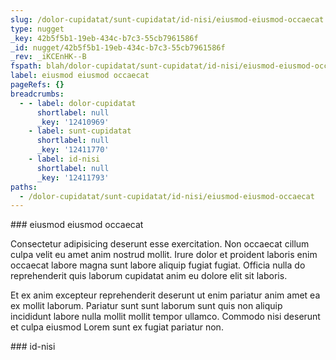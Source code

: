 ```yaml
---
slug: /dolor-cupidatat/sunt-cupidatat/id-nisi/eiusmod-eiusmod-occaecat
type: nugget
_key: 42b5f5b1-19eb-434c-b7c3-55cb7961586f
_id: nugget/42b5f5b1-19eb-434c-b7c3-55cb7961586f
_rev: _iKCEnHK--B
fspath: blah/dolor-cupidatat/sunt-cupidatat/id-nisi/eiusmod-eiusmod-occaecat.md
label: eiusmod eiusmod occaecat
pageRefs: {}
breadcrumbs:
  - - label: dolor-cupidatat
      shortlabel: null
      _key: '12410969'
    - label: sunt-cupidatat
      shortlabel: null
      _key: '12411770'
    - label: id-nisi
      shortlabel: null
      _key: '12411793'
paths:
  - /dolor-cupidatat/sunt-cupidatat/id-nisi/eiusmod-eiusmod-occaecat
---
```


<NuggetArea>
<Nugget slug="/dolor-cupidatat/sunt-cupidatat/id-nisi/eiusmod-eiusmod-occaecat" type="nugget" _key="42b5f5b1-19eb-434c-b7c3-55cb7961586f" _id="nugget/42b5f5b1-19eb-434c-b7c3-55cb7961586f" _rev="_iKCEnHK--B" fspath="blah/dolor-cupidatat/sunt-cupidatat/id-nisi/eiusmod-eiusmod-occaecat.md" label="eiusmod eiusmod occaecat" paths="/dolor-cupidatat/sunt-cupidatat/id-nisi/eiusmod-eiusmod-occaecat">
<NuggetBody>
### eiusmod eiusmod occaecat

Consectetur adipisicing deserunt esse exercitation. Non occaecat cillum culpa velit eu amet anim nostrud mollit. Irure dolor et proident laboris enim occaecat labore magna sunt labore aliquip fugiat fugiat. Officia nulla do reprehenderit quis laborum cupidatat anim eu dolore elit sit laboris.

Et ex anim excepteur reprehenderit deserunt ut enim pariatur anim amet ea ex mollit laborum. Pariatur sunt sunt laborum sunt quis non aliquip incididunt labore nulla mollit mollit tempor ullamco. Commodo nisi deserunt et culpa eiusmod Lorem sunt ex fugiat pariatur non.

</NuggetBody>
<Breadcrumbs>
<Crumbs>
<Crumb _key="12410969" label="dolor-cupidatat" /><Crumb _key="12411770" label="sunt-cupidatat" /><Crumb _key="12411793" label="id-nisi" />
</Crumbs>
</Breadcrumbs>
</Nugget>

<NuggetsInbound>
</NuggetsInbound>
<NuggetsOutbound>
</NuggetsOutbound>
</NuggetArea>
<PassagesInbound>
<Passage direction="inbound" type="passage" _key="12411793" _id="passage/12411793" _rev="_iKCEnHK--A" label="id-nisi" passage="id-nisi" fspath="blah/dolor-cupidatat/sunt-cupidatat/id-nisi" paths="/dolor-cupidatat/sunt-cupidatat/id-nisi" slug="/dolor-cupidatat/sunt-cupidatat/id-nisi">
<NuggetBody>
### id-nisi

</NuggetBody>
<Breadcrumbs>
<Crumbs>
<Crumb _key="12410969" label="dolor-cupidatat" /><Crumb _key="12411770" label="sunt-cupidatat" />
</Crumbs>
</Breadcrumbs>
</Passage>

</PassagesInbound>
<PassagesOutbound>
</PassagesOutbound>